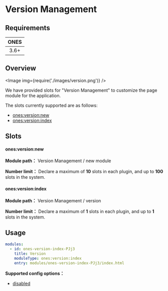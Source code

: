 # Version Management


## Requirements

| **ONES** |
| :------: |
|   3.6+   |

## Overview

<Image img={require('./images/version.png')} />

We have provided slots for "Version Management" to customize the page module for the application.

The slots currently supported are as follows:

- [ones:version:new](#onesversionnew)
- [ones:version:index](#onesversionindex)

## Slots

#### ones:version:new

**Module path：** Version Management / new module

**Number limit：** Declare a maximum of **10** slots in each plugin, and up to **100** slots in the system.

#### ones:version:index

**Module path：** Version Management / version

**Number limit：** Declare a maximum of **1** slots in each plugin, and up to **1** slots in the system.

## Usage

```yaml
modules:
  - id: ones-version-index-PJj3
    title: Version
    moduleType: ones:version:index
    entry: modules/ones-version-index-PJj3/index.html
```

**Supported config options：**

- [disabled](../../../../reference/config/plugin.md#disabled)
